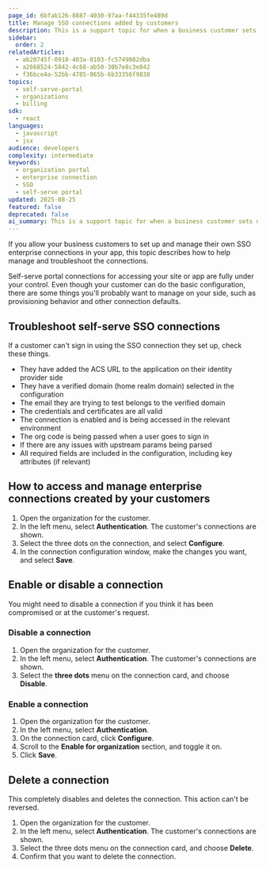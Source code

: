 ```yaml
---
page_id: 6bfab126-8887-4030-97aa-f44335fe489d
title: Manage SSO connections added by customers
description: This is a support topic for when a business customer sets up their own SSO enterprise connection via the self-serve portal.
sidebar:
  order: 2
relatedArticles:
  - ab20745f-0918-403a-8103-fc5749082dba
  - a2668524-5842-4c68-ab50-30b7e8c3e842
  - f36bce4a-52bb-4785-865b-6b33356f9838
topics:
  - self-serve-portal
  - organizations
  - billing
sdk:
  - react
languages:
  - javascript
  - jsx
audience: developers
complexity: intermediate
keywords:
  - organization portal
  - enterprise connection
  - SSO
  - self-serve portal
updated: 2025-08-25
featured: false
deprecated: false
ai_summary: This is a support topic for when a business customer sets up their own SSO enterprise connection via the self-serve portal.
---
```


If you allow your business customers to set up and manage their own SSO enterprise connections in your app, this topic describes how to help manage and troubleshoot the connections.

Self-serve portal connections for accessing your site or app are fully under your control. Even though your customer can do the basic configuration, there are some things you'll probably want to manage on your side, such as provisioning behavior and other connection defaults.

## Troubleshoot self-serve SSO connections

If a customer can't sign in using the SSO connection they set up, check these things.

- They have added the ACS URL to the application on their identity provider side
- They have a verified domain (home realm domain) selected in the configuration
- The email they are trying to test belongs to the verified domain
- The credentials and certificates are all valid
- The connection is enabled and is being accessed in the relevant environment
- The org code is being passed when a user goes to sign in
- If there are any issues with upstream params being parsed
- All required fields are included in the configuration, including key attributes (if relevant)

## How to access and manage enterprise connections created by your customers

1. Open the organization for the customer.
2. In the left menu, select **Authentication**. The customer's connections are shown.
3. Select the three dots on the connection, and select **Configure**. 
4. In the connection configuration window, make the changes you want, and select **Save**.

## Enable or disable a connection

You might need to disable a connection if you think it has been compromised or at the customer's request.

### Disable a connection

1. Open the organization for the customer.
2. In the left menu, select **Authentication**. The customer's connections are shown.
3. Select the **three dots** menu on the connection card, and choose **Disable**.

### Enable a connection

1. Open the organization for the customer.
2. In the left menu, select **Authentication**.
3. On the connection card, click **Configure**.
4. Scroll to the **Enable for organization** section, and toggle it on.
5. Click **Save**.

## Delete a connection

This completely disables and deletes the connection. This action can't be reversed.

1. Open the organization for the customer.
2. In the left menu, select **Authentication**. The customer's connections are shown.
3. Select the three dots menu on the connection card, and choose **Delete**.
4. Confirm that you want to delete the connection.
